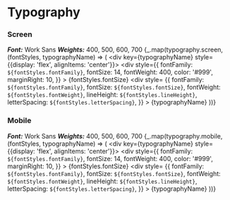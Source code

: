 
<Meta title="Theme/Typography" />

# Typography
###
### Screen
***Font:*** Work Sans
***Weights:*** 400, 500, 600, 700
<Canvas>
    <Story name="Sceen (Desktop/Laptop)">
        {_.map(typography.screen, (fontStyles, typographyName) => (
            <div key={typographyName} style={{display: 'flex', alignItems: 'center'}}>
                <div
                    style={{
                        fontFamily: `${fontStyles.fontFamily}`,
                        fontSize: 14, 
                        fontWeight: 400,
                        color: '#999',
                        marginRight: 10,
                    }}
                >
                    {fontStyles.fontSize}
                </div>
                <div
                    style= {{
                        fontFamily: `${fontStyles.fontFamily}`,
                        fontSize: `${fontStyles.fontSize}`, 
                        fontWeight: `${fontStyles.fontWeight}`,
                        lineHeight: `${fontStyles.lineHeight}`,
                        letterSpacing: `${fontStyles.letterSpacing}`,
                    }}
                >
                    {typographyName}
                </div>
            </div>
        ))}
    </Story>
</Canvas>

###
### Mobile
***Font:*** Work Sans 
***Weights:*** 400, 500, 600, 700 
<Canvas>
    <Story name="Mobile">
        {_.map(typography.mobile, (fontStyles, typographyName) => (
            <div key={typographyName} style={{display: 'flex', alignItems: 'center'}}>
                <div
                    style={{
                        fontFamily: `${fontStyles.fontFamily}`,
                        fontSize: 14, 
                        fontWeight: 400,
                        color: '#999',
                        marginRight: 10,
                    }}
                >
                    {fontStyles.fontSize}
                </div>
                <div
                    style= {{
                        fontFamily: `${fontStyles.fontFamily}`,
                        fontSize: `${fontStyles.fontSize}`, 
                        fontWeight: `${fontStyles.fontWeight}`,
                        lineHeight: `${fontStyles.lineHeight}`,
                        letterSpacing: `${fontStyles.letterSpacing}`,
                    }}
                >
                    {typographyName}
                </div>
            </div>
        ))}
    </Story>
</Canvas>

